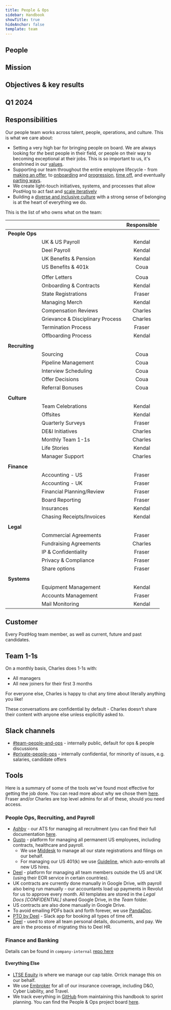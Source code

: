 ```yaml
---
title: People & Ops
sidebar: Handbook
showTitle: true
hideAnchor: false
template: team
---
```


<TeamUpdate />

## People

<TeamMembers />

## Mission

<Mission />

## Objectives & key results

## Q1 2024

<Objectives />

## Responsibilities

Our people team works across talent, people, operations, and culture. This is what we care about:

- Setting a very high bar for bringing people on board. We are always looking for _the_ best people in their field, or people on their way to becoming exceptional at their jobs. This is so important to us, it's enshrined in our [values](/handbook/company/values#talent-compounds).
- Supporting our team throughout the entire employee lifecycle - from [making an offer](/handbook/people/compensation), to [onboarding](/handbook/people/onboarding) and [progression](/handbook/people/career-progression), [time off](/handbook/people/time-off), and eventually [parting ways](/handbook/people/offboarding). 
- We create light-touch initiatives, systems, and processes that allow PostHog to act fast and [scale iteratively](/handbook/company/culture#iteration) 
- Building a [diverse and inclusive culture](/handbook/company/diversity) with a strong sense of belonging is at the heart of everything we do.

This is the list of who owns what on the team:

|  |  | **Responsible** |
|---|---|:---:|
| **People Ops** |  |  |
|  | UK & US Payroll | Kendal |
|  | Deel Payroll | Kendal |
|  | UK Benefits & Pension | Kendal |
|  | US Benefits & 401k | Coua |
|  |  |  |  |  |  |
|  | Offer Letters | Coua |
|  | Onboarding & Contracts | Kendal |
|  | State Registrations | Fraser |
|  | Managing Merch | Kendal |
|  | Compensation Reviews | Charles |
|  | Grievance & Disciplinary Process | Charles |
|  | Termination Process | Fraser |
|  | Offboarding Process | Kendal |
|  |  |  |  |  |  |
| **Recruiting** |  |  |  |  |  |
|  | Sourcing | Coua |
|  | Pipeline Management | Coua |
|  | Interview Scheduling | Coua |
|  | Offer Decisions | Coua |
|  | Referral Bonuses | Coua |
|  |  |  |  |  |  |
| **Culture** |  |  |  |  |  |
|  | Team Celebrations | Kendal |
|  | Offsites | Kendal |
|  | Quarterly Surveys | Fraser |
|  | DE&I Initiatives | Charles |
|  | Monthly Team 1-1s | Charles |
|  | Life Stories | Kendal |
|  | Manager Support | Charles |
|  |  |  |  |  |  |
| **Finance** |  |  |  |  |  |
|  | Accounting - US | Fraser |
|  | Accounting - UK | Fraser |
|  | Financial Planning/Review | Fraser |
|  | Board Reporting | Fraser |
|  | Insurances | Kendal |
|  | Chasing Receipts/Invoices | Kendal |
|  |  |  |  |  |  |
| **Legal** |  |  |  |  |  |
|  | Commercial Agreements | Fraser |
|  | Fundraising Agreements | Charles |
|  | IP & Confidentiality | Fraser |
|  | Privacy & Compliance | Fraser |
|  | Share options | Fraser |
|  |  |  |  |  |  |
| **Systems** |  |  |  |  |  |
|  | Equipment Management | Kendal |
|  | Accounts Management | Fraser |
|  | Mail Monitoring | Kendal |

## Customer

Every PostHog team member, as well as current, future and past candidates. 

## Team 1-1s

On a monthly basis, Charles does 1-1s with:
- All managers
- All new joiners for their first 3 months

For everyone else, Charles is happy to chat any time about literally anything you like! 

These conversations are confidential by default - Charles doesn’t share their content with anyone else unless explicitly asked to.

## Slack channels

- [#team-people-and-ops](https://posthog.slack.com/messages/team-people-and-ops) - internally public, default for ops & people discussions
- [#private-people-ops](https://posthog.slack.com/messages/private-people-ops) - internally confidential, for minority of issues, e.g. salaries, candidate offers

## Tools

Here is a summary of some of the tools we've found most effective for getting the job done. You can read more about why we chose them [here](https://posthog.com/blog/startup-ops-toolkit). Fraser and/or Charles are top level admins for all of these, should you need access. 

### People Ops, Recruiting, and Payroll

- [Ashby](https://ashbyhq.com) - our ATS for managing all recruitment (you can find their full documentation [here](https://www.notion.so/Ashby-University-efd04871f5554358ada837de165070ca).
- [Gusto](https://www.gusto.com/) - platform for managing all permanent US employees, including contracts, healthcare and payroll. 
  - We use [Middesk](https://www.middesk.com/) to manage all our state registrations and filings on our behalf. 
  - For managing our US 401(k) we use [Guideline](https://www.guideline.com), which auto-enrolls all new US hires.
- [Deel](https://www.letsdeel.com/) - platform for managing all team members outside the US and UK (using their EOR service in certain countries). 
- UK contracts are currently done manually in Google Drive, with payroll also being run manually - our accountants load up payments in Revolut for us to approve every month. All templates are stored in the _Legal Docs [CONFIDENTIAL]_ shared Google Drive, in the _Team_ folder. 
- US contracts are also done manually in Google Drive. 
- To avoid emailing PDFs back and forth forever, we use [PandaDoc](https://www.pandadoc.com/).
- [PTO by Deel](https://www.tryroots.io/pto) - Slack app for booking all types of time off. 
- [Deel](https://www.deel.com/) - used to store all team personal details, documents, and pay. We are in the process of migrating this to Deel HR.

### Finance and Banking

Details can be found in `company-internal` [repo here](https://github.com/PostHog/company-internal/tree/master/finance) 

#### Everything Else

- [LTSE Equity](https://equity.ltse.com/) is where we manage our cap table. Orrick manage this on our behalf. 
- We use [Embroker](https://www.embroker.com/) for all of our insurance coverage, including D&O, Cyber Liability, and Travel. 
- We track everything in [GitHub](https://github.com/) from maintaining this handbook to sprint planning. You can find the People & Ops project board [here](https://github.com/orgs/PostHog/projects/2?fullscreen=true).
